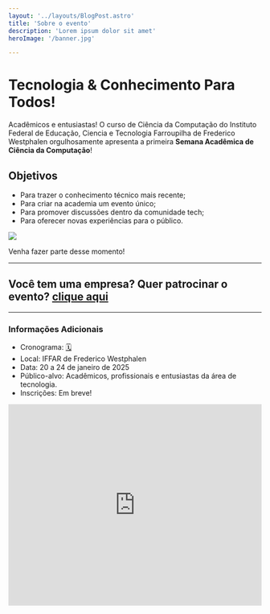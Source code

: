 ```yaml
---
layout: '../layouts/BlogPost.astro'
title: 'Sobre o evento'
description: 'Lorem ipsum dolor sit amet'
heroImage: '/banner.jpg'

---
```




# Tecnologia & Conhecimento Para Todos!

Acadêmicos e entusiastas! O curso de Ciência da Computação do Instituto Federal de Educação, Ciencia e Tecnologia Farroupilha de Frederico Westphalen orgulhosamente apresenta a primeira **Semana Acadêmica de Ciência da Computação**!


## Objetivos

- Para trazer o conhecimento técnico mais recente;
- Para criar na academia um evento único;
- Para promover discussões dentro da comunidade tech;
- Para oferecer novas experiências para o público.


![](https://media1.tenor.com/m/Lv700rsO-CYAAAAd/team-rocket.gif)

Venha fazer parte desse momento!

---

## Você tem uma empresa? Quer patrocinar o evento? [clique aqui](/patrocinio)

---

### Informações Adicionais

- Cronograma: [🗓️](/#cronograma)
- Local: IFFAR de Frederico Westphalen
- Data: 20 a 24 de janeiro de 2025
- Público-alvo: Acadêmicos, profissionais e entusiastas da área de tecnologia.
- Inscrições: Em breve!

<div>
    <iframe src="https://www.google.com/maps/embed?pb=!1m18!1m12!1m3!1d307.6089794962415!2d-53.43159478020805!3d-27.38981581558407!2m3!1f0!2f0!3f0!3m2!1i1024!2i768!4f13.1!3m3!1m2!1s0x94fb9d64856f029b%3A0x66c5cd642f05e08f!2sIFFar%2FFW%20-%20Pr%C3%A9dio%20Administra%C3%A7%C3%A3o%2C%20Audit%C3%B3rio%2C%20RU%20e%20Cooperiffar!5e1!3m2!1spt-BR!2sbr!4v1734367591835!5m2!1spt-BR!2sbr" width="100%" height="400" style="border:0;"  referrerpolicy="no-referrer-when-downgrade"></iframe>
</div>
